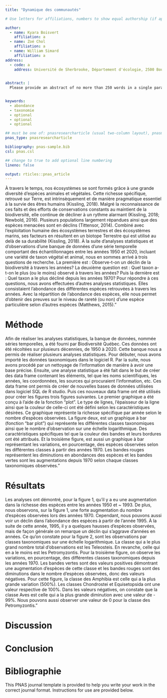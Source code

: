 ```yaml
---
title: "Dynamique des communautés"

# Use letters for affiliations, numbers to show equal authorship (if applicable) and to indicate the corresponding author

author:
  - name: Kyara Boisvert
    affiliation: a
  - name: Zoé Chol
    affiliation: a
  - name: William Simard
    affiliation: a
address:
  - code: a
    address: Université de Sherbrooke, Département d'écologie, 2500 Boulevard de l'Université, Sherbrooke, Québec, J1N 3C6
  

abstract: |
  Please provide an abstract of no more than 250 words in a single paragraph. Abstracts should explain to the general reader the major contributions of the article. References in the abstract must be cited in full within the abstract itself and cited in the text.


keywords:
  - abondance
  - taxonomie
  - optional
  - optional
  - optional

## must be one of: pnasresearcharticle (usual two-column layout), pnasmathematics (one column layout), or pnasinvited (invited submissions only)
pnas_type: pnasresearcharticle

bibliography: pnas-sample.bib
csl: pnas.csl

## change to true to add optional line numbering
lineno: false

output: rticles::pnas_article
---
```


À travers le temps, nos écosystèmes se sont formés grâce à une grande diversité d’espèces animales et végétales. Cette richesse spécifique, retrouvé sur Terre, est intrinsèquement et de manière pragmatique essentiel à la survie des êtres humains (Kissling, 2018). Malgré la reconnaissance de ces faits et des efforts de conservations constants au maintient de la biodiversité, elle continue de décliner à un rythme alarmant (Kissling, 2018; Newbold, 2016). Plusieurs populations largement répandues ainsi que des espèces menacées sont en déclins (Tittensor, 2014). Combiné avec l’exploitation humaine des écosystèmes terrestres et des écosystèmes marins, ses facteurs en résultent en un biotope Terrestre qui est utilisé au delà de sa durabilité (Kissling, 2018). À la suite d’analyses statistiques et d’observations d’une banque de données d’une série temporelle comportant des échantillonnages entre les années 1950 et 2020, incluant une variété de taxon végétal et animal, nous en sommes arrivé à trois questions de recherche. La première est : Observe-t-on un déclin de la biodiversité à travers les années? La deuxième question est : Quel taxon a-t-on le plus (ou le moins) observé à travers les années? Puis la dernière est : Quel taxon a le plus décliné depuis les années 1970? Pour répondre à ces questions, nous avons effectuées d’autres analyses statistiques. Elles consistaient l’abondance des différentes espèces retrouvées à travers les années. Avec la répartition de l’abondance des espèces, elle nous permet d’obtenir des preuves sur le niveau de rareté (ou non) d’une espèce particulière selon d’autres espèces (Matthews, 2015)."


# Méthode

Afin de réaliser les analyses statistiques, la banque de données, nommée séries temporelles, a été fourni par Biodiversité Québec. Ces données ont été récoltées sur plusieurs décennies, de 1950 à 2020. Cette banque nous a permis de réaliser plusieurs analyses statistiques. Pour débuter, nous avons importé les données taxonomiques dans le logiciel R. Par la suite, nous avons procédé par un nettoyage de l’information de manière à avoir une base précise. Ensuite, une analyse statistique a été fait dans le but de créer des data frame contenant les éléments, tel que les noms scientifiques, les années, les coordonnées, les sources qui procuraient l’information, etc. Ces data frame ont permis de créer de nouvelles bases de données utilisées dans logiciel SQL de R studio. Puis ces nouveaux data frame ont été utilisés pour créer les figures trois figures suivantes. Le premier graphique a été conçu à l’aide de la fonction “plot”. Le type de lignes, l’épaisseur de la ligne ainsi que la couleur de celle-ci ont été défini selon les caractéristiques désirées. Ce graphique représente la richesse spécifique par année selon le nombre d’espèces observées. La figure deux, est un graphique à bar (fonction “bar plot”) qui représente les différentes classes taxonomiques ainsi que le nombre d’observation sur une échelle logarithmique. Des caractéristiques spécifiques tel que la couleur des bandes et leurs bordures ont été attribués. Et la troisième figure, est aussi un graphique à bar représentant les variations, en pourcentage, des espèces observées selon les différentes classes à partir des années 1970. Les bandes rouges représentent les diminutions en abondances des espèces et les bandes vertes sont les augmentations depuis 1970 selon chaque classes taxonomiques observées." 


# Résultats

Les analyses ont démontré, pour la figure 1, qu’il y a eu une augmentation dans la richesse des espèces entre les années 1950 et ~ 1993. De plus, nous observons, sur la figure 1, une forte augmentation du nombre d’espèces observées lors des années 1970. Cependant, nous pouvons aussi voir un déclin dans l’abondance des espèces à partir de l’année 1995. À la suite de cette année, 1995, il y a quelques hausses d’espèces observées, mais de façon générale on remarque un déclin qui s’aggrave d’années en années. Ce qu’on constate pour la figure 2, sont les observations par classes taxonomiques sur une échelle logarithmique. La classe qui a le plus grand nombre total d’observations est les Teleosteis. En revanche, celle qui en a le moins est les Petromyzontis. Pour la troisième figure, on observe les variations, en pourcentage, des différentes classes taxonomiques depuis les années 1970. Les bandes vertes sont des valeurs positives démontrant une augmentation d’espèces de cette classe et les bandes rouges sont des diminutions dans le nombre d’espèces observées, donc des valeurs négatives. Pour cette figure, la classe des Amphibia est celle qui a la plus grande variation (500%). Les classes Chondrostei et Equisetopsida ont une valeur respective de 100%. Dans les valeurs négatives, on constate que la classe Aves est celle qui a la plus grande diminution avec une valeur de - 99%. Nous pouvons aussi observer une valeur de 0 pour la classe des Petromyzontis."
 
  
# Discussion


# Conclusion


# Bibliographie
This PNAS journal template is provided to help you write your work in the correct journal format. Instructions for use are provided below.



<!-- Leave these lines as they are at the end of your .Rmd file to ensure placement of methods & acknowledgements sections before the references-->

